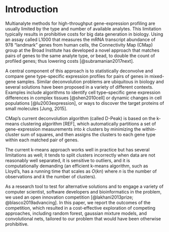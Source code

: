 \clearpage 

Introduction
============
 
Multianalyte methods for high-throughput gene-expression profiling are usually limited by the type and number of available analytes. This limitation typically results in prohibitive costs for big data generation in biology. Using an assay called L1000 that measures the mRNA transcript abundance of 978 "landmark" genes from human cells, the Connectivity Map (CMap) group at the Broad Institute has developed a novel approach that matches pairs of genes to the same analyte type, or bead, to double the count of profiled genes; thus lowering costs [@subramanian2017next]. 

A central component of this approach is to statistically deconvolve and compare gene type-specific expression profiles for pairs of genes in mixed-gene samples. Similar deconvolution problems are ubiquitous in biology and several solutions have been proposed in a variety of different contexts. Examples include algorithms to identify cell type–specific gene expression differences in complex tissues [@shen2010cell] or dynamic changes in cell populations [@lu2003expression], or ways to discover the target proteins of small molecules [Jung, 2015].

CMap’s current deconvolution algorithm (called D-Peak) is based on the k-means clustering algorithm [REF], which automatically partitions a set of gene-expression measurements into $k$ clusters by minimizing the within-cluster sum of squares, and then assigns the clusters to each gene type within each matched pair of genes. 
<!--  of the pair, using additional information about differences in the bead proportions of the genes (within each pair, one gene has a higher proportion of beads than the other). -->

<!-- mean of the largest cluster to the gene in higher proportion and the mean value of the second largest cluster to the gene in lower proportion -->

The current k-means approach works well in practice but has several limitations as well; it tends to split clusters incorrectly when data are not reasonably well separated, it is sensitive to outliers, and it is computationally demanding (an efficient k-means algorithm, such as Lloyd's, has a running time that scales as $O(kn)$ where $n$ is the number of observations and $k$ the number of clusters). 

As a research tool to test for alternative solutions and to engage a variety of computer scientist, software developers and bioinformatics in the problem, we used an open innovation competition [@lakhani2013prize; @blasco2019advancing]. 
In this paper, we report the outcomes of the competition, which resulted in a cost-effective exploration of competing approaches, including random forest, gaussian mixture models, and convolutional nets, tailored to our problem that would have been otherwise prohibitive.

<!-- Testing for alternative methods would have required substantial resources to experiment with these alternative approaches (more than what already done) and to adapt new to our data. Moreover, impossible an exhaustive search for all available approaches to try; and the combination of these different approaches.  -->


<!-- 
Shen-orr et al. (2010). Gene expression data from multiple cell-types. The problem is to quantify cell-type frequency "then deconvolve and compare cell type-specific average expression profiles for groups of mixed tissue samples." One approach is "deconvolution to be linear"
 -->

<!-- Broadly speaking, the problem is to estimate the density $f$ of a random variable $X$ based on $n$ observations from $Y = X + \epsilon$, where $\epsilon$ is a measurement error based on a possibly unknown distribution.  (Fan, 1991) -->

<!-- The solution adopted by CMap was a KNN [explain]. This is a standard technique implemented in xxx that gives a good level of accuracy [xxx] and reasonably fast computation time (xxx with the current Matlab implementation). -->

